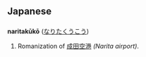 == Japanese ==
=== {{Romaji}} ===
'''naritakūkō''' ([[なりたくうこう]])

# Romanization of [[成田空港]] ''(Narita airport)''.